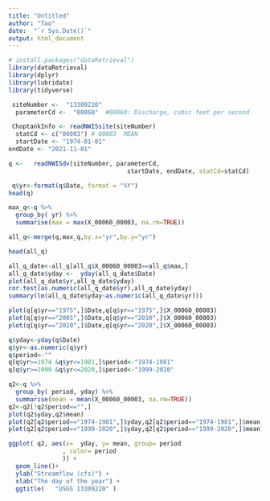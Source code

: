 ---
title: "Untitled"
author: "Tao"
date:  "`r Sys.Date()`"
output: html_document
---

```{r}
# install.packages("dataRetrieval")
library(dataRetrieval)
library(dplyr)
library(lubridate)
library(tidyverse)
```

```{r}
 siteNumber <-  "13309220" 
  parameterCd <-  "00060"  #00060: Discharge, cubic feet per second
```

```{r}
 ChoptankInfo <- readNWISsite(siteNumber)
  statCd <- c("00003") # 00003	MEAN
  startDate <- "1974-01-01"
endDate <- "2021-11-01"
```

```{r}
q <-   readNWISdv(siteNumber, parameterCd, 
                                 startDate, endDate, statCd=statCd)

```

```{r}
 q$yr<-format(q$Date, format = "%Y") 
head(q)
```

```{r}
max_q<-q %>%
  group_by( yr) %>%
  summarise(max = max(X_00060_00003, na.rm=TRUE))
```

```{r}
all_q<-merge(q,max_q,by.x="yr",by.y="yr")

head(all_q)
```

```{r}
all_q_date<-all_q[all_q$X_00060_00003==all_q$max,]
all_q_date$yday <-  yday(all_q_date$Date)
plot(all_q_date$yr,all_q_date$yday)
cor.test(as.numeric(all_q_date$yr),all_q_date$yday)
summary(lm(all_q_date$yday~as.numeric(all_q_date$yr)))
```

```{r}
plot(q[q$yr=="1975",]$Date,q[q$yr=="1975",]$X_00060_00003)
plot(q[q$yr=="2005",]$Date,q[q$yr=="2010",]$X_00060_00003)
plot(q[q$yr=="2020",]$Date,q[q$yr=="2020",]$X_00060_00003)
```

```{r}
q$yday<-yday(q$Date)
q$yr<-as.numeric(q$yr)
q$period<-""
q[q$yr>=1974 &q$yr<=1981,]$period<-"1974-1981"
q[q$yr>=1999 &q$yr<=2020,]$period<-"1999-2020"

q2<-q %>%
  group_by( period, yday) %>%
  summarise(mean = mean(X_00060_00003, na.rm=TRUE))
q2<-q2[!q2$period=="",]
plot(q2$yday,q2$mean)
plot(q2[q2$period=="1974-1981",]$yday,q2[q2$period=="1974-1981",]$mean)
plot(q2[q2$period=="1999-2020",]$yday,q2[q2$period=="1999-2020",]$mean)
```

```{r}
ggplot( q2, aes(x=  yday, y= mean, group= period
               , color= period 
               )) + 
  geom_line()+
  ylab("Streamflow (cfs)") + 
  xlab("The day of the year") +
  ggtitle(   "USGS 13309220" )

```

